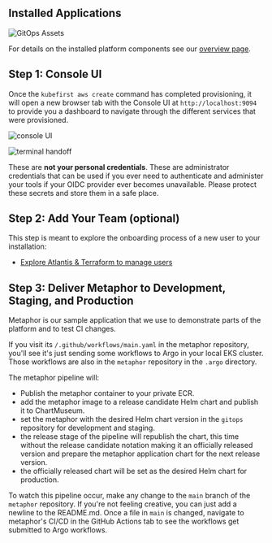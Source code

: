 ## Installed Applications

![GitOps Assets](@site/docs/img/kubefirst/github/gitops-assets.png)

For details on the installed platform components see our [overview page](../overview.mdx).

## Step 1: Console UI

Once the `kubefirst aws create` command has completed provisioning, it will open a new browser tab with the Console UI at
`http://localhost:9094` to provide you a dashboard to navigate through the different services that were provisioned.

![console UI](@site/docs/img/common/github/console.png)

![terminal handoff](@site/docs/img/kubefirst/getting-started/cluster-create-result.png)

These are **not your personal credentials**. These are administrator credentials that can be used if you ever need to authenticate and administer your tools if your OIDC provider ever becomes unavailable. Please protect these secrets and store them in a safe place.

## Step 2: Add Your Team (optional)

This step is meant to explore the onboarding process of a new user to your installation:

- [Explore Atlantis & Terraform to manage users](../../../explore/terraform.md#how-can-i-use-atlantis-to-add-a-new-user-on-my-github-backed-installation)

## Step 3: Deliver Metaphor to Development, Staging, and Production

Metaphor is our sample application that we use to demonstrate parts of the platform and to test CI changes.

If you visit its `/.github/workflows/main.yaml` in the metaphor repository, you'll see it's just sending some workflows to Argo in your local EKS cluster. Those workflows are also in the `metaphor` repository in the `.argo` directory.

The metaphor pipeline will:

- Publish the metaphor container to your private ECR.
- add the metaphor image to a release candidate Helm chart and publish it to ChartMuseum.
- set the metaphor with the desired Helm chart version in the `gitops` repository for development and staging.
- the release stage of the pipeline will republish the chart, this time without the release candidate notation making it an officially released version and prepare the metaphor application chart for the next release version.
- the officially released chart will be set as the desired Helm chart for production.

To watch this pipeline occur, make any change to the `main` branch of the `metaphor` repository. If you're not feeling creative, you can just add a newline to the README.md. Once a file in `main` is changed, navigate to metaphor's CI/CD in the GitHub Actions tab to see the workflows get submitted to Argo workflows.
